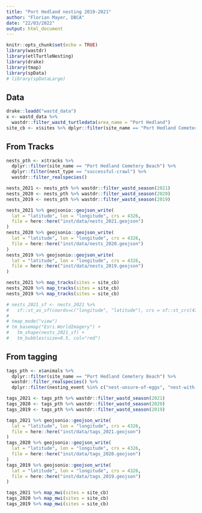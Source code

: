 ```yaml
---
title: "Port Hedland nesting 2019-2021"
author: "Florian Mayer, DBCA"
date: "22/03/2022"
output: html_document
---
```


```r
knitr::opts_chunk$set(echo = TRUE)
library(wastdr)
library(etlTurtleNesting)
library(drake)
library(tmap)
library(spData)
# library(spDataLarge)
```

## Data

```r
drake::loadd("wastd_data")
x <- wastd_data %>%
  wastdr::filter_wastd_turtledata(area_name = "Port Hedland")
site_cb <- x$sites %>% dplyr::filter(site_name == "Port Hedland Cemetery Beach")
```

## From Tracks
```r
nests_pth <- x$tracks %>%
  dplyr::filter(site_name == "Port Hedland Cemetery Beach") %>%
  dplyr::filter(nest_type == "successful-crawl") %>%
  wastdr::filter_realspecies()

nests_2021 <- nests_pth %>% wastdr::filter_wastd_season(2021)
nests_2020 <- nests_pth %>% wastdr::filter_wastd_season(2020)
nests_2019 <- nests_pth %>% wastdr::filter_wastd_season(2019)

nests_2021 %>% geojsonio::geojson_write(
  lat = "latitude", lon = "longitude", crs = 4326,
  file = here::here("inst/data/nests_2021.geojson")
)
nests_2020 %>% geojsonio::geojson_write(
  lat = "latitude", lon = "longitude", crs = 4326,
  file = here::here("inst/data/nests_2020.geojson")
)
nests_2019 %>% geojsonio::geojson_write(
  lat = "latitude", lon = "longitude", crs = 4326,
  file = here::here("inst/data/nests_2019.geojson")
)

nests_2021 %>% map_tracks(sites = site_cb)
nests_2020 %>% map_tracks(sites = site_cb)
nests_2019 %>% map_tracks(sites = site_cb)
```

```r
# nests_2021_sf <- nests_2021 %>%
#   sf::st_as_sf(coords=c("longitude", "latitude"), crs = sf::st_crs(4326))
#
# tmap_mode("view")
# tm_basemap("Esri.WorldImagery") +
#   tm_shape(nests_2021_sf) +
#   tm_bubbles(size=0.5, col="red")
```

## From tagging
```r
tags_pth <- x$animals %>%
  dplyr::filter(site_name == "Port Hedland Cemetery Beach") %>%
  wastdr::filter_realspecies() %>%
  dplyr::filter(nesting_event %in% c("nest-unsure-of-eggs", "nest-with-eggs"))

tags_2021 <- tags_pth %>% wastdr::filter_wastd_season(2021)
tags_2020 <- tags_pth %>% wastdr::filter_wastd_season(2020)
tags_2019 <- tags_pth %>% wastdr::filter_wastd_season(2019)

tags_2021 %>% geojsonio::geojson_write(
  lat = "latitude", lon = "longitude", crs = 4326,
  file = here::here("inst/data/tags_2021.geojson")
)
tags_2020 %>% geojsonio::geojson_write(
  lat = "latitude", lon = "longitude", crs = 4326,
  file = here::here("inst/data/tags_2020.geojson")
)
tags_2019 %>% geojsonio::geojson_write(
  lat = "latitude", lon = "longitude", crs = 4326,
  file = here::here("inst/data/tags_2019.geojson")
)

tags_2021 %>% map_mwi(sites = site_cb)
tags_2020 %>% map_mwi(sites = site_cb)
tags_2019 %>% map_mwi(sites = site_cb)
```
